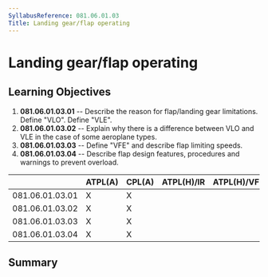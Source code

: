 ```yaml
---
SyllabusReference: 081.06.01.03
Title: Landing gear/flap operating
---
```


# Landing gear/flap operating

## Learning Objectives

1.  **081.06.01.03.01** -- Describe the reason for flap/landing gear limitations.
    Define "VLO". Define "VLE".
2.  **081.06.01.03.02** -- Explain why there is a difference between VLO and VLE
    in the case of some aeroplane types.
3.  **081.06.01.03.03** -- Define "VFE" and describe flap limiting speeds.
4.  **081.06.01.03.04** -- Describe flap design features, procedures and warnings
    to prevent overload.

|                 | ATPL(A) | CPL(A) | ATPL(H)/IR | ATPL(H)/VFR | CPL(H) | IR  | CBIR(A) |
| --------------- | ------- | ------ | ---------- | ----------- | ------ | --- | ------- |
| 081.06.01.03.01 | X       | X      |            |             |        |     |         |
| 081.06.01.03.02 | X       | X      |            |             |        |     |         |
| 081.06.01.03.03 | X       | X      |            |             |        |     |         |
| 081.06.01.03.04 | X       | X      |            |             |        |     |         |

## Summary
